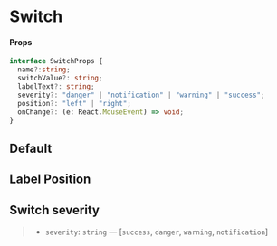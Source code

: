 
<Meta title="Components/Switch" component={Switch} />

# Switch

#### Props

```typescript
interface SwitchProps {
  name?:string;
  switchValue?: string;
  labelText?: string;
  severity?: "danger" | "notification" | "warning" | "success";
  position?: "left" | "right";
  onChange?: (e: React.MouseEvent) => void;
}
```
## Default

<Preview>
  <Story name="default">
    <Switch labelText="My Switch Button" />
  </Story>
</Preview>

## Label Position

<Preview>
  <Story name="position">
    <Container>
      <Switch name="label-left" position="left" labelText="My Switch Button" />
      <Spacer height="1rem" />
      <Switch name="label-right" position="right" labelText="My Switch Button" />
    </Container>
  </Story>
</Preview>

## Switch severity

> - `severity`: `string` — [`success`, `danger`, `warning`, `notification`]

<Preview>
  <Story name="severity">
    <Container>
      <Switch name="label1" severity="warning" labelText="My Switch Button" />
      <Spacer height="1rem" />
      <Switch name="label2" severity="danger" labelText="My Switch Button" />
      <Spacer height="1rem" />
      <Switch name="label3" severity="success" labelText="My Switch Button" />
      <Spacer height="1rem" />
      <Switch name="label4" severity="notification" labelText="My Switch Button" />
    </Container>
  </Story>
</Preview>
